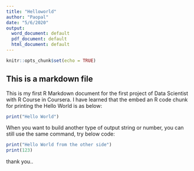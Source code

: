 ---
title: "Helloworld"
author: "Paopal"
date: "5/6/2020"
output:
  word_document: default
  pdf_document: default
  html_document: default
---

```{r setup, include=FALSE}
knitr::opts_chunk$set(echo = TRUE)
```

## This is a markdown file 

This is my first R Markdown document for the first project of Data Scientist with R Course in Coursera. 
I have learned that the embed an R code chunk for printing the Hello World is as below:

```{r}
print("Hello World")
```

When you want to build another type of output string or number, you can still use the same command, try below code:

```{r}
print("Hello World from the other side")
print(123)
```

thank you.. 